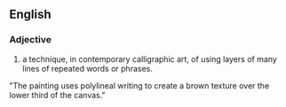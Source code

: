==English==

===Adjective===
'''{{polylineal}}'''

# a technique, in contemporary calligraphic art, of using layers of many lines of repeated words or phrases.
"The painting uses polylineal writing to create a brown texture over the lower third of the canvas."